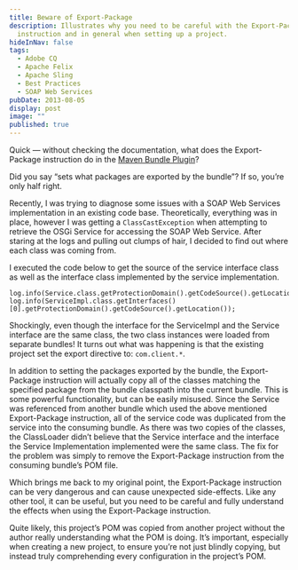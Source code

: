 ```yaml
---
title: Beware of Export-Package
description: Illustrates why you need to be careful with the Export-Package
  instruction and in general when setting up a project.
hideInNav: false
tags:
  - Adobe CQ
  - Apache Felix
  - Apache Sling
  - Best Practices
  - SOAP Web Services
pubDate: 2013-08-05
display: post
image: ""
published: true
---
```


Quick — without checking the documentation, what does the Export-Package instruction do in the [Maven Bundle Plugin](http://felix.apache.org/site/apache-felix-maven-bundle-plugin-bnd.html)?

Did you say “sets what packages are exported by the bundle”? If so, you’re only half right.

Recently, I was trying to diagnose some issues with a SOAP Web Services implementation in an existing code base. Theoretically, everything was in place, however I was getting a `ClassCastException` when attempting to retrieve the OSGi Service for accessing the SOAP Web Service. After staring at the logs and pulling out clumps of hair, I decided to find out where each class was coming from. 

I executed the code below to get the source of the service interface class as well as the interface class implemented by the service implementation.

```
log.info(Service.class.getProtectionDomain().getCodeSource().getLocation());
log.info(ServiceImpl.class.getInterfaces()[0].getProtectionDomain().getCodeSource().getLocation());

```

Shockingly, even though the interface for the ServiceImpl and the Service interface are the same class, the two class instances were loaded from separate bundles! It turns out what was happening is that the existing project set the export directive to: `com.client.*`.

In addition to setting the packages exported by the bundle, the Export-Package instruction will actually copy all of the classes matching the specified package from the bundle classpath into the current bundle. This is some powerful functionality, but can be easily misused. Since the Service was referenced from another bundle which used the above mentioned Export-Package instruction, all of the service code was duplicated from the service into the consuming bundle. As there was two copies of the classes, the ClassLoader didn’t believe that the Service interface and the interface the Service Implementation implemented were the same class. The fix for the problem was simply to remove the Export-Package instruction from the consuming bundle’s POM file. 

Which brings me back to my original point, the Export-Package instruction can be very dangerous and can cause unexpected side-effects. Like any other tool, it can be useful, but you need to be careful and fully understand the effects when using the Export-Package instruction. 

Quite likely, this project’s POM was copied from another project without the author really understanding what the POM is doing. It’s important, especially when creating a new project, to ensure you’re not just blindly copying, but instead truly comprehending every configuration in the project’s POM.
